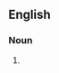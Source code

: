 ==English==

===Noun===
{{en-noun|accessaries before the fact}}

# {{alternative spelling of|accessory before the fact|lang=en}}